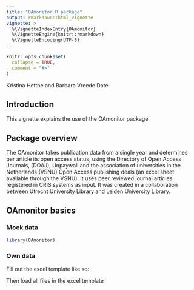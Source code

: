 ```yaml
---
title: "OAmonitor R package"
output: rmarkdown::html_vignette
vignette: >
  %\VignetteIndexEntry{OAmonitor}
  %\VignetteEngine{knitr::rmarkdown}
  %\VignetteEncoding{UTF-8}
---
```


```r
knitr::opts_chunk$set(
  collapse = TRUE,
  comment = "#>"
)
```
Kristina Hettne and Barbara Vreede
Date

## Introduction
This vignette explains the use of the OAmonitor package.

## Package overview
The OAmonitor takes publication data from a single year and determines per article its open access status, using the Directory of Open Access Journals, (DOAJ), Unpaywall and the association of universities in the Netherlands (VSNU) Open Access publishing deals (an excel sheet available through the VSNU). It uses peer reviewed journal articles registered in CRIS systems as input. It was created in a collaboration between Utrecht University Library and Leiden University Library.

## OAmonitor basics
### Mock data
```r
library(OAmonitor)

```

### Own data
Fill out the excel template like so:

Then load all files in the excel template
```r


```


